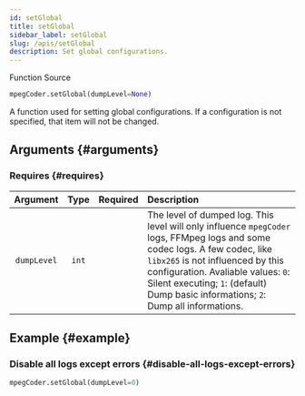 ```yaml
---
id: setGlobal
title: setGlobal
sidebar_label: setGlobal
slug: /apis/setGlobal
description: Set global configurations.
---
```




<p>
  <InlineIcon icon={mdiFunctionVariant}/> Function
  <Splitter />
  <SourceURL ver="3.1.0" url="MpegPyd.h#L131">
    <InlineIcon icon={octFileCode16}/> Source
  </SourceURL>
</p>

```python
mpegCoder.setGlobal(dumpLevel=None)
```

A function used for setting global configurations. If a configuration is not specified, that item will not be changed.

## Arguments {#arguments}

### Requires {#requires}

|  Argument   |  Type  |  Required  |  <div className="center">Description</div>  |
| :---------: | :----: | :--------: | :----------------------------- |
| `dumpLevel` | `int`  | | The level of dumped log. This level will only influence `mpegCoder` logs, FFMpeg logs and some codec logs. A few codec, like `libx265` is not influenced by this configuration. Avaliable values: `0`: Silent executing; `1`: (default) Dump basic informations; `2`: Dump all informations. |

## Example {#example}

### Disable all logs except errors {#disable-all-logs-except-errors}

```python
mpegCoder.setGlobal(dumpLevel=0)
```
